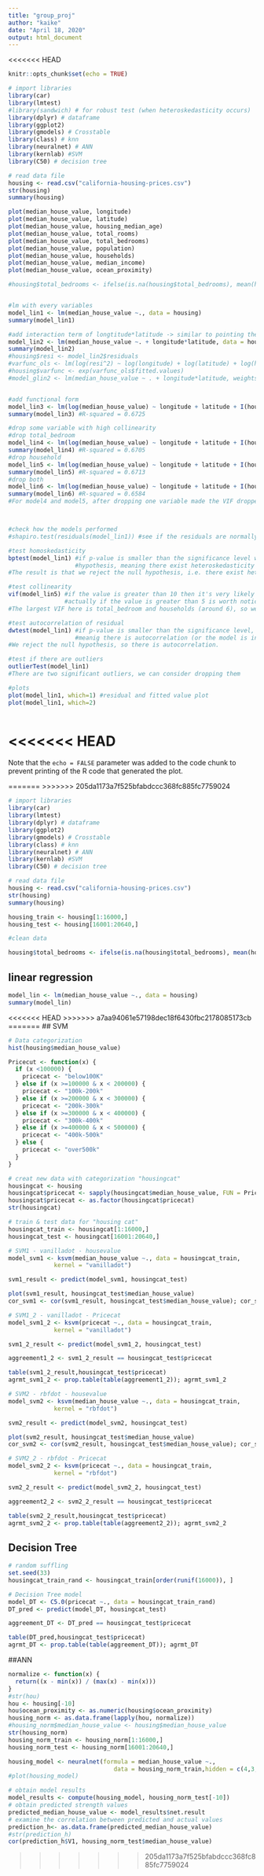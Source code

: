 ```yaml
---
title: "group_proj"
author: "kaike"
date: "April 18, 2020"
output: html_document
---
```


<<<<<<< HEAD
```r
knitr::opts_chunk$set(echo = TRUE)
```

```r
# import libraries
library(car)
library(lmtest)
#library(sandwich) # for robust test (when heteroskedasticity occurs)
library(dplyr) # dataframe
library(ggplot2)
library(gmodels) # Crosstable
library(class) # knn
library(neuralnet) # ANN
library(kernlab) #SVM
library(C50) # decision tree

# read data file
housing <- read.csv("california-housing-prices.csv")
str(housing)
summary(housing)

plot(median_house_value, longitude)
plot(median_house_value, latitude)
plot(median_house_value, housing_median_age)
plot(median_house_value, total_rooms)
plot(median_house_value, total_bedrooms)
plot(median_house_value, population)
plot(median_house_value, households)
plot(median_house_value, median_income)
plot(median_house_value, ocean_proximity)
```

```r
#housing$total_bedrooms <- ifelse(is.na(housing$total_bedrooms), mean(housing$total_bedrooms, na.rm = TRUE), housing$total_bedrooms)


#lm with every variables
model_lin1 <- lm(median_house_value ~., data = housing)
summary(model_lin1)

#add interaction term of longtitude*latitude -> similar to pointing the location on the map
model_lin2 <- lm(median_house_value ~. + longitude*latitude, data = housing)
summary(model_lin2)
#housing$resi <- model_lin2$residuals
#varfunc_ols <- lm(log(resi^2) ~ log(longitude) + log(latitude) + log(housing_median_age) + #log(total_rooms) + log(total_bedrooms) + log(population) + log(households) + log(median_income) + #ocean_proximity + log(longitude*latitude), data = housing)
#housing$varfunc <- exp(varfunc_ols$fitted.values)
#model_glin2 <- lm(median_house_value ~ . + longitude*latitude, weights = 1/sqrt(varfunc), data = food)


#add functional form
model_lin3 <- lm(log(median_house_value) ~ longitude + latitude + I(housing_median_age^2) + total_rooms + total_bedrooms + population + households + log(median_income) + ocean_proximity, data = housing)
summary(model_lin3) #R-squared = 0.6725

#drop some variable with high collinearity
#drop total_bedroom
model_lin4 <- lm(log(median_house_value) ~ longitude + latitude + I(housing_median_age^2) + total_rooms + population + households + log(median_income) + ocean_proximity, data = housing)
summary(model_lin4) #R-squared = 0.6705
#drop household
model_lin5 <- lm(log(median_house_value) ~ longitude + latitude + I(housing_median_age^2) + total_rooms + total_bedrooms + population + log(median_income) + ocean_proximity, data = housing)
summary(model_lin5) #R-squared = 0.6713
#drop both
model_lin6 <- lm(log(median_house_value) ~ longitude + latitude + I(housing_median_age^2) + total_rooms + population + log(median_income) + ocean_proximity, data = housing)
summary(model_lin6) #R-squared = 0.6584
#For model4 and model5, after dropping one variable made the VIF dropped significantly



#check how the models performed
#shapiro.test(residuals(model_lin1)) #see if the residuals are normally distributed.

#test homoskedasticity
bptest(model_lin1) #if p-value is smaller than the significance level we choose, we reject the null
                   #hypothesis, meaning there exist heteroskedasticity
#The result is that we reject the null hypothesis, i.e. there exist heteroskedasticity

#test collinearity
vif(model_lin5) #if the value is greater than 10 then it's very likely to have multicollinearity
                #actually if the value is greater than 5 is worth noticing.
#The largest VIF here is total_bedroom and households (around 6), so we can consider dropping them

#test autocorrelation of residual
dwtest(model_lin1) #if p-value is smaller than the significance level, we reject the null hypoth.,
                   #meanig there is autocorrelation (or the model is incorrectly specified)
#We reject the null hypothesis, so there is autocorrelation.

#test if there are outliers
outlierTest(model_lin1)
#There are two significant outliers, we can consider dropping them

#plots
plot(model_lin1, which=1) #residual and fitted value plot
plot(model_lin1, which=2)



```


<<<<<<< HEAD
=======
Note that the `echo = FALSE` parameter was added to the code chunk to prevent printing of the R code that generated the plot.

=======
>>>>>>> 205da1173a7f525bfabdccc368fc885fc7759024
```r
# import libraries
library(car)
library(lmtest)
library(dplyr) # dataframe
library(ggplot2)
library(gmodels) # Crosstable
library(class) # knn
library(neuralnet) # ANN
library(kernlab) #SVM
library(C50) # decision tree

# read data file
housing <- read.csv("california-housing-prices.csv")
str(housing)
summary(housing)

housing_train <- housing[1:16000,]
housing_test <- housing[16001:20640,]


```

```r
#clean data

housing$total_bedrooms <- ifelse(is.na(housing$total_bedrooms), mean(housing$total_bedrooms, na.rm = TRUE)/mean(housing$total_rooms, na.rm = TRUE)*housing$total_rooms, housing$total_bedrooms)

```

## linear regression

```r
model_lin <- lm(median_house_value ~., data = housing)
summary(model_lin)

```

<<<<<<< HEAD
>>>>>>> a7aa94061e57198dec18f6430fbc2178085173cb
=======
## SVM

```r
# Data categorization
hist(housing$median_house_value)

Pricecut <- function(x) {
  if (x <100000) {
    pricecat <- "below100K"
  } else if (x >=100000 & x < 200000) {
    pricecat <- "100k-200k"
  } else if (x >=200000 & x < 300000) {
    pricecat <- "200k-300k"
  } else if (x >=300000 & x < 400000) {
    pricecat <- "300k-400k"
  } else if (x >=400000 & x < 500000) {
    pricecat <- "400k-500k"
  } else {
    pricecat <- "over500k"
  }
}

# creat new data with categorization "housingcat"
housingcat <- housing
housingcat$pricecat <- sapply(housingcat$median_house_value, FUN = Pricecut)
housingcat$pricecat <- as.factor(housingcat$pricecat)
str(housingcat)

# train & test data for "housing cat"
housingcat_train <- housingcat[1:16000,]
housingcat_test <- housingcat[16001:20640,]

# SVM1 - vanilladot - housevalue
model_svm1 <- ksvm(median_house_value ~., data = housingcat_train,
             kernel = "vanilladot")

svm1_result <- predict(model_svm1, housingcat_test)

plot(svm1_result, housingcat_test$median_house_value)
cor_svm1 <- cor(svm1_result, housingcat_test$median_house_value); cor_svm1

# SVM1_2 - vanilladot - Pricecat
model_svm1_2 <- ksvm(pricecat ~., data = housingcat_train,
             kernel = "vanilladot")

svm1_2_result <- predict(model_svm1_2, housingcat_test)

aggreement1_2 <- svm1_2_result == housingcat_test$pricecat

table(svm1_2_result,housingcat_test$pricecat)
agrmt_svm1_2 <- prop.table(table(aggreement1_2)); agrmt_svm1_2

# SVM2 - rbfdot - housevalue
model_svm2 <- ksvm(median_house_value ~., data = housingcat_train,
             kernel = "rbfdot")

svm2_result <- predict(model_svm2, housingcat_test)

plot(svm2_result, housingcat_test$median_house_value)
cor_svm2 <- cor(svm2_result, housingcat_test$median_house_value); cor_svm2

# SVM2_2 - rbfdot - Pricecat
model_svm2_2 <- ksvm(pricecat ~., data = housingcat_train,
             kernel = "rbfdot")

svm2_2_result <- predict(model_svm2_2, housingcat_test)

aggreement2_2 <- svm2_2_result == housingcat_test$pricecat

table(svm2_2_result,housingcat_test$pricecat)
agrmt_svm2_2 <- prop.table(table(aggreement2_2)); agrmt_svm2_2


```
## Decision Tree
```r
# random suffling
set.seed(33)
housingcat_train_rand <- housingcat_train[order(runif(16000)), ]

# Decision Tree model
model_DT <- C5.0(pricecat ~., data = housingcat_train_rand)
DT_pred <- predict(model_DT, housingcat_test)

aggreement_DT <- DT_pred == housingcat_test$pricecat

table(DT_pred,housingcat_test$pricecat)
agrmt_DT <- prop.table(table(aggreement_DT)); agrmt_DT


```
##ANN
```r
normalize <- function(x) { 
  return((x - min(x)) / (max(x) - min(x)))
}
#str(hou)
hou <- housing[-10]
hou$ocean_proximity <- as.numeric(housing$ocean_proximity)
housing_norm <- as.data.frame(lapply(hou, normalize))
#housing_norm$median_house_value <- housing$median_house_value
str(housing_norm)
housing_norm_train <- housing_norm[1:16000,]
housing_norm_test <- housing_norm[16001:20640,]

housing_model <- neuralnet(formula = median_house_value ~.,
                              data = housing_norm_train,hidden = c(4,3,2),threshold = 0.08,stepmax = 8e+04,lifesign =  "full",lifesign.step= 1000,act.fct = "logistic")
#plot(housing_model)

# obtain model results
model_results <- compute(housing_model, housing_norm_test[-10])
# obtain predicted strength values
predicted_median_house_value <- model_results$net.result
# examine the correlation between predicted and actual values
prediction_h<- as.data.frame(predicted_median_house_value)
#str(prediction_h)
cor(prediction_h$V1, housing_norm_test$median_house_value)

```

>>>>>>> 205da1173a7f525bfabdccc368fc885fc7759024
